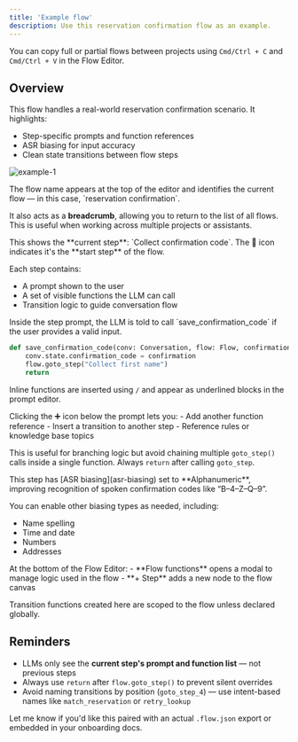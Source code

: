 ```yaml
---
title: 'Example flow'
description: Use this reservation confirmation flow as an example.
---
```


<Tip>You can copy full or partial flows between projects using `Cmd/Ctrl + C` and `Cmd/Ctrl + V` in the Flow Editor.</Tip>

## Overview

This flow handles a real-world reservation confirmation scenario. It highlights:
- Step-specific prompts and function references
- ASR biasing for input accuracy
- Clean state transitions between flow steps

![example-1](/images/flow-hotel-start-step.png)

<Tabs>

<Tab title="A. Flow name (breadcrumb)">
The flow name appears at the top of the editor and identifies the current flow — in this case, `reservation confirmation`.

It also acts as a **breadcrumb**, allowing you to return to the list of all flows. This is useful when working across multiple projects or assistants.
</Tab>

<Tab title="B. Step name and icon">
This shows the **current step**: `Collect confirmation code`. The 🏁 icon indicates it's the **start step** of the flow.

Each step contains:
- A prompt shown to the user
- A set of visible functions the LLM can call
- Transition logic to guide conversation flow
</Tab>

<Tab title="C. Inline function reference">
Inside the step prompt, the LLM is told to call `save_confirmation_code` if the user provides a valid input.

```python
def save_confirmation_code(conv: Conversation, flow: Flow, confirmation: str):
    conv.state.confirmation_code = confirmation
    flow.goto_step("Collect first name")
    return
```

Inline functions are inserted using `/` and appear as underlined blocks in the prompt editor.
</Tab>

</Tabs>

<Tabs>

<Tab title="D. Add another reference">
Clicking the ➕ icon below the prompt lets you:
- Add another function reference
- Insert a transition to another step
- Reference rules or knowledge base topics

This is useful for branching logic but avoid chaining multiple `goto_step()` calls inside a single function. Always `return` after calling `goto_step`.
</Tab>

<Tab title="E. ASR biasing">
This step has [ASR biasing](asr-biasing) set to **Alphanumeric**, improving recognition of spoken confirmation codes like “B–4–Z–Q–9”.

You can enable other biasing types as needed, including:
- Name spelling
- Time and date
- Numbers
- Addresses
</Tab>

<Tab title="F. Flow toolbar (bottom panel)">
At the bottom of the Flow Editor:
- **Flow functions** opens a modal to manage logic used in the flow
- **+ Step** adds a new node to the flow canvas

Transition functions created here are scoped to the flow unless declared globally.
</Tab>

</Tabs>

## Reminders

- LLMs only see the **current step's prompt and function list** — not previous steps
- Always use `return` after `flow.goto_step()` to prevent silent overrides
- Avoid naming transitions by position (`goto_step_4`) — use intent-based names like `match_reservation` or `retry_lookup`

Let me know if you'd like this paired with an actual `.flow.json` export or embedded in your onboarding docs.